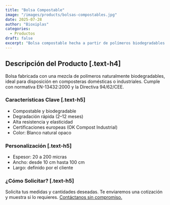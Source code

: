 ```yaml
---
title: "Bolsa Compostable"
image: "/images/products/bolsas-compostables.jpg"
date: 2025-07-28
author: "Bioxiplas"
categories:
  - Productos
draft: false
excerpt: "Bolsa compostable hecha a partir de polímeros biodegradables. Degradación en 2 a 12 meses."
---
```


## Descripción del Producto [.text-h4]

Bolsa fabricada con una mezcla de polímeros naturalmente biodegradables, ideal para disposición en composteras domésticas o industriales. Cumple con normativa EN-13432:2000 y la Directiva 94/62/CEE.

### Características Clave [.text-h5]

- Compostable y biodegradable
- Degradación rápida (2–12 meses)
- Alta resistencia y elasticidad
- Certificaciones europeas (OK Compost Industrial)
- Color: Blanco natural opaco

### Personalización [.text-h5]

- Espesor: 20 a 200 micras
- Ancho: desde 10 cm hasta 100 cm
- Largo: definido por el cliente

### ¿Cómo Solicitar? [.text-h5]

Solicita tus medidas y cantidades deseadas. Te enviaremos una cotización y muestra si lo requieres. <u>Contáctanos sin compromiso.</u>
